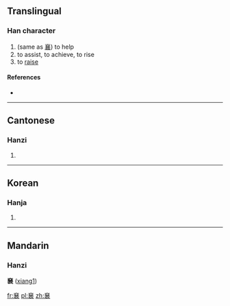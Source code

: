 ==Translingual==

===Han character===
{{Han char|rn=8|rad=亠|as=11|sn=13|four=|canj=卜金廿廿女 (YCTTV)}}

# (same as [[襄]]) to help
# to assist, to achieve, to rise
# to [[raise]]

====References====
* {{Han ref|kx=0089.201|hdz=10291.080|uh=342E|ud=13358}}

----

==Cantonese==

===Hanzi===
{{yue-hanzi|jyut=|y=seung1}}

# {{defn|Cantonese|sort=亠11}}

----

==Korean==

===Hanja===
{{ko-hanja|hangeul=양|rv=yang|mr=yang|y=yang|eumhun=돕다|ehrv=dopda|ehmr=topta|ehy=topta}}
# {{defn|Korean|sort=亠11}}

----

==Mandarin==
===Hanzi===
'''㐮''' ([[xiang1]])

[[fr:㐮]]
[[pl:㐮]]
[[zh:㐮]]